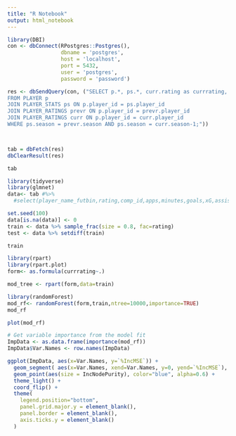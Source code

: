 ```yaml
---
title: "R Notebook"
output: html_notebook
---
```


```r
library(DBI)
con <- dbConnect(RPostgres::Postgres(),
                 dbname = 'postgres', 
                 host = 'localhost',
                 port = 5432,
                 user = 'postgres',
                 password = 'password')
```

```r
res <- dbSendQuery(con, ("SELECT p.*, ps.*, curr.rating as currrating, prevr.*
FROM PLAYER p
JOIN PLAYER_STATS ps ON p.player_id = ps.player_id
JOIN PLAYER_RATINGS prevr ON p.player_id = prevr.player_id
JOIN PLAYER_RATINGS curr ON p.player_id = curr.player_id
WHERE ps.season = prevr.season AND ps.season = curr.season-1;"))



tab = dbFetch(res)
dbClearResult(res)
```

```r
tab
```


```r
library(tidyverse)
library(glmnet)
data<- tab #%>%
  #select(player_name_futbin,rating,comp_id,apps,minutes,goals,xG,assists,xA,shots,key_passes,yellow_cards,red_cards,npg,npxG,xGChain,xGBuildup)

set.seed(100)
data[is.na(data)] <- 0
train <- data %>% sample_frac(size = 0.8, fac=rating)
test <- data %>% setdiff(train)
```

```r
train
```

```r
library(rpart)
library(rpart.plot)
form<- as.formula(currrating~.)

mod_tree <- rpart(form,data=train)
```

```r
library(randomForest)
mod_rf<- randomForest(form,train,ntree=10000,importance=TRUE)
mod_rf
```

```r
plot(mod_rf)
```



```r
# Get variable importance from the model fit
ImpData <- as.data.frame(importance(mod_rf))
ImpData$Var.Names <- row.names(ImpData)

ggplot(ImpData, aes(x=Var.Names, y=`%IncMSE`)) +
  geom_segment( aes(x=Var.Names, xend=Var.Names, y=0, yend=`%IncMSE`), color="skyblue") +
  geom_point(aes(size = IncNodePurity), color="blue", alpha=0.6) +
  theme_light() +
  coord_flip() +
  theme(
    legend.position="bottom",
    panel.grid.major.y = element_blank(),
    panel.border = element_blank(),
    axis.ticks.y = element_blank()
  )
```